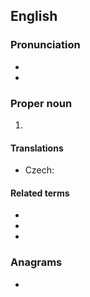 {{also|efta}}
==English==

===Pronunciation===
* {{IPA|/ɛf.tɑː/|lang=en}}
* {{hyphenation|eff-tah|lang=en}}

===Proper noun===
{{head|en|proper noun}}

# {{initialism of|{{w|European Free Trade Association}}}}

====Translations====
{{trans-top|European Free Trade Association}}
* Czech: {{t+|cs|ESVO}}
{{trans-mid}}
{{trans-bottom}}

====Related terms====
* {{l|en|BAFTA}}
* {{l|en|CEFTA}}
* {{l|en|CISFTA}}

===Anagrams===
* {{anagrams|en|a=aeft|Fate|TAFE|TFAE|fate|feat|feat.|feta}}